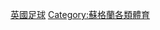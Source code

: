 {{Catnav|頁面分類|...|足球|各國足球|英國足球}}
{{Catnav|頁面分類|...|各國體育|英國體育|英國足球}}
{{Catnav|頁面分類|...|各國體育|各國足球|英國足球}}
{{Commonscat|Association football in Scotland}}

[[Category:英國足球|]]
[[Category:蘇格蘭各類體育|Category:蘇格蘭各類體育]]
